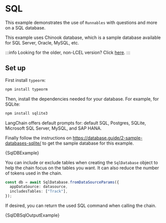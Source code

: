 # SQL

This example demonstrates the use of `Runnables` with questions and more on a SQL database.


This example uses Chinook database, which is a sample database available for SQL Server, Oracle, MySQL, etc.

:::info
Looking for the older, non-LCEL version? Click [here](/docs/modules/chains/popular/sqlite_legacy).
:::

## Set up

First install `typeorm`:

```bash npm2yarn
npm install typeorm
```

Then, install the dependencies needed for your database. For example, for SQLite:

```bash npm2yarn
npm install sqlite3
```

LangChain offers default prompts for: default SQL, Postgres, SQLite, Microsoft SQL Server, MySQL, and SAP HANA.

Finally follow the instructions on https://database.guide/2-sample-databases-sqlite/ to get the sample database for this example.

<CodeBlock language="typescript">{SqlDBExample}</CodeBlock>

You can include or exclude tables when creating the `SqlDatabase` object to help the chain focus on the tables you want.
It can also reduce the number of tokens used in the chain.

```typescript
const db = await SqlDatabase.fromDataSourceParams({
  appDataSource: datasource,
  includesTables: ["Track"],
});
```

If desired, you can return the used SQL command when calling the chain.

<CodeBlock language="typescript">{SqlDBSqlOutputExample}</CodeBlock>

